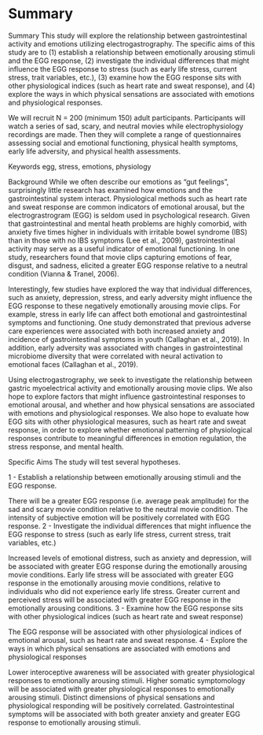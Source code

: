 # Summary

Summary
This study will explore the relationship between gastrointestinal activity and emotions utilizing electrogastrography. The specific aims of this study are to (1) establish a relationship between emotionally arousing stimuli and the EGG response, (2) investigate the individual differences that might influence the EGG response to stress (such as early life stress, current stress, trait variables, etc.), (3) examine how the EGG response sits with other physiological indices (such as heart rate and sweat response), and (4) explore the ways in which physical sensations are associated with emotions and physiological responses.

We will recruit N = 200 (minimum 150) adult participants. Participants will watch a series of sad, scary, and neutral movies while electrophysiology recordings are made. Then they will complete a range of questionnaires assessing social and emotional functioning, physical health symptoms, early life adversity, and physical health assessments.

Keywords
egg, stress, emotions, physiology

Background
While we often describe our emotions as "gut feelings", surprisingly little research has examined how emotions and the gastrointestinal system interact. Physiological methods such as heart rate and sweat response are common indicators of emotional arousal, but the electrograstrogram (EGG) is seldom used in psychological research. Given that gastrointestinal and mental heath problems are highly comorbid, with anxiety five times higher in individuals with irritable bowel syndrome (IBS) than in those with no IBS symptoms (Lee et al., 2009), gastrointestinal activity may serve as a useful indicator of emotional functioning. In one study, researchers found that movie clips capturing emotions of fear, disgust, and sadness, elicited a greater EGG response relative to a neutral condition (Vianna & Tranel, 2006).

Interestingly, few studies have explored the way that individual differences, such as anxiety, depression, stress, and early adversity might influence the EGG response to these negatively emotionally arousing movie clips. For example, stress in early life can affect both emotional and gastrointestinal symptoms and functioning. One study demonstrated that previous adverse care experiences were associated with both increased anxiety and incidence of gastrointestinal symptoms in youth (Callaghan et al., 2019). In addition, early adversity was associated with changes in gastrointestinal microbiome diversity that were correlated with neural activation to emotional faces (Callaghan et al., 2019).

Using electrogastrography, we seek to investigate the relationship between gastric myoelectrical activity and emotionally arousing movie clips. We also hope to explore factors that might influence gastrointestinal responses to emotional arousal, and whether and how physical sensations are associated with emotions and physiological responses. We also hope to evaluate how EGG sits with other physiological measures, such as heart rate and sweat response, in order to explore whether emotional patterning of physiological responses contribute to meaningful differences in emotion regulation, the stress response, and mental health.

Specific Aims
The study will test several hypotheses.

1 - Establish a relationship between emotionally arousing stimuli and the EGG response.

There will be a greater EGG response (i.e. average peak amplitude) for the sad and scary movie condition relative to the neutral movie condition.
The intensity of subjective emotion will be positively correlated with EGG response.
2 - Investigate the individual differences that might influence the EGG response to stress (such as early life stress, current stress, trait variables, etc.)

Increased levels of emotional distress, such as anxiety and depression, will be associated with greater EGG response during the emotionally arousing movie conditions.
Early life stress will be associated with greater EGG response in the emotionally arousing movie conditions, relative to individuals who did not experience early life stress.
Greater current and perceived stress will be associated with greater EGG response in the emotionally arousing conditions.
3 - Examine how the EGG response sits with other physiological indices (such as heart rate and sweat response)

The EGG response will be associated with other physiological indices of emotional arousal, such as heart rate and sweat response.
4 - Explore the ways in which physical sensations are associated with emotions and physiological responses

Lower interoceptive awareness will be associated with greater physiological responses to emotionally arousing stimuli.
Higher somatic symptomology will be associated with greater physiological responses to emotionally arousing stimuli.
Distinct dimensions of physical sensations and physiological responding will be positively correlated.
Gastrointestinal symptoms will be associated with both greater anxiety and greater EGG response to emotionally arousing stimuli.